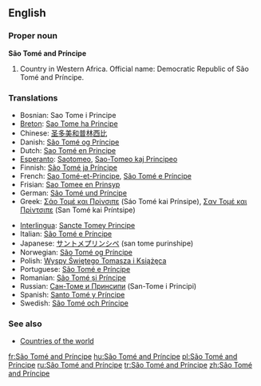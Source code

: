 ==English==

===Proper noun===
'''São Tomé and Príncipe'''
# Country in Western Africa.  Official name: Democratic Republic of São Tomé and Príncipe.

===Translations===
{{top}}
*Bosnian: Sao Tome i Principe {{m}}
*[[Breton]]: [[Sao Tome ha Principe]]
*Chinese: [[圣多美和普林西比]]
*Danish: [[São Tomé og Príncipe]]
*Dutch: [[Sao Tomé en Principe]]
*[[Esperanto]]: [[Saotomeo]], [[Sao-Tomeo kaj Principeo]]
*Finnish: [[São Tomé ja Príncipe]]
*French: [[Sao Tomé-et-Principe]], [[São Tomé e Príncipe]]
*Frisian: [[Sao Tomee en Prinsyp]]
*German: [[São Tomé und Príncipe]]
*Greek: [[Σάο Τομέ και Πρίνσιπε]] (Sáo Tomé kai Prínsipe), [[Σαν Τομέ και Πρίντσιπε]] (San Tomé kai Príntsipe)
{{mid}}
*[[Interlingua]]: [[Sancte Tomey Principe]]
*Italian: [[São Tomé e Príncipe]]
*Japanese: [[サントメプリンシペ]] (san tome purinshipe)
*Norwegian: [[São Tomé og Príncipe]]
*Polish: [[Wyspy Świętego Tomasza i Książęca]]
*Portuguese: [[São Tomé e Príncipe]]
*Romanian: [[São Tomé și Príncipe]]
*Russian: [[Сан-Томе и Принсипи]] (San-Tome i Principi)
*Spanish: [[Santo Tomé y Príncipe]]
*Swedish: [[São Tomé och Príncipe]]
{{bottom}}

===See also===
* [[Countries of the world]]

[[fr:São Tomé and Príncipe]]
[[hu:São Tomé and Príncipe]]
[[pl:São Tomé and Príncipe]]
[[ru:São Tomé and Príncipe]]
[[tr:São Tomé and Príncipe]]
[[zh:São Tomé and Príncipe]]
